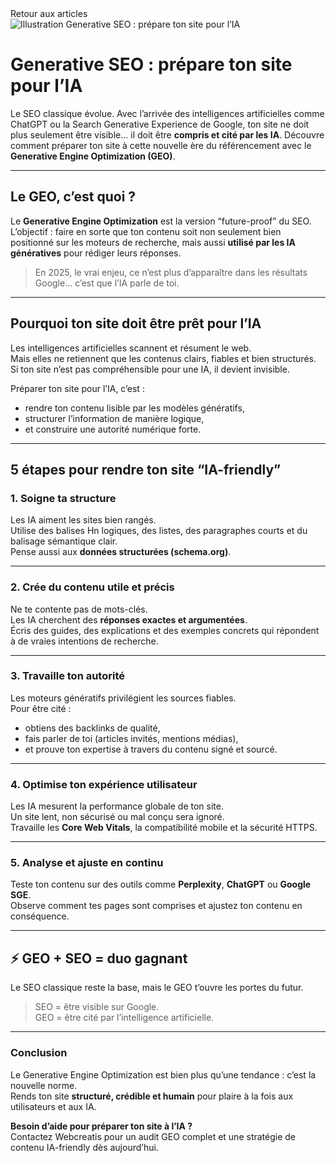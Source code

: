 

<MdxLayout>

<Link data-link="link" href="https://www.webcreatis.fr/blog" className="buttonAction">
  Retour aux articles
</Link>

<div className="w-full h-28 flex justify-center my-8">
  <Image 
    src="/images/thumbnails/generative-seo.webp" 
    alt="Illustration Generative SEO : prépare ton site pour l’IA" 
    width={1300} 
    height={300} 
    className="w-full object-cover rounded-lg"
  />
</div>

# Generative SEO : prépare ton site pour l’IA

<p>Le SEO classique évolue. Avec l’arrivée des intelligences artificielles comme ChatGPT ou la Search Generative Experience de Google, ton site ne doit plus seulement être visible… il doit être <strong>compris et cité par les IA</strong>. Découvre comment préparer ton site à cette nouvelle ère du référencement avec le <strong>Generative Engine Optimization (GEO)</strong>.</p>

---

## Le GEO, c’est quoi ?

Le <strong>Generative Engine Optimization</strong> est la version “future-proof” du SEO.  
L’objectif : faire en sorte que ton contenu soit non seulement bien positionné sur les moteurs de recherche, mais aussi <strong>utilisé par les IA génératives</strong> pour rédiger leurs réponses.

> En 2025, le vrai enjeu, ce n’est plus d’apparaître dans les résultats Google… c’est que l’IA parle de toi.

---

## Pourquoi ton site doit être prêt pour l’IA

Les intelligences artificielles scannent et résument le web.  
Mais elles ne retiennent que les contenus clairs, fiables et bien structurés.  
Si ton site n’est pas compréhensible pour une IA, il devient invisible.

Préparer ton site pour l’IA, c’est :
- rendre ton contenu lisible par les modèles génératifs,  
- structurer l’information de manière logique,  
- et construire une autorité numérique forte.

---

## 5 étapes pour rendre ton site “IA-friendly”

### 1. Soigne ta structure  
Les IA aiment les sites bien rangés.  
Utilise des balises Hn logiques, des listes, des paragraphes courts et du balisage sémantique clair.  
Pense aussi aux <strong>données structurées (schema.org)</strong>.

---

### 2. Crée du contenu utile et précis  
Ne te contente pas de mots-clés.  
Les IA cherchent des <strong>réponses exactes et argumentées</strong>.  
Écris des guides, des explications et des exemples concrets qui répondent à de vraies intentions de recherche.

---

### 3. Travaille ton autorité  
Les moteurs génératifs privilégient les sources fiables.  
Pour être cité :
- obtiens des backlinks de qualité,  
- fais parler de toi (articles invités, mentions médias),  
- et prouve ton expertise à travers du contenu signé et sourcé.

---

### 4. Optimise ton expérience utilisateur  
Les IA mesurent la performance globale de ton site.  
Un site lent, non sécurisé ou mal conçu sera ignoré.  
Travaille les <strong>Core Web Vitals</strong>, la compatibilité mobile et la sécurité HTTPS.

---

### 5. Analyse et ajuste en continu  
Teste ton contenu sur des outils comme <strong>Perplexity</strong>, <strong>ChatGPT</strong> ou <strong>Google SGE</strong>.  
Observe comment tes pages sont comprises et ajustez ton contenu en conséquence.

---

## ⚡ GEO + SEO = duo gagnant  

Le SEO classique reste la base, mais le GEO t’ouvre les portes du futur.  
> SEO = être visible sur Google.  
> GEO = être cité par l’intelligence artificielle.  

---

### Conclusion  

Le Generative Engine Optimization est bien plus qu’une tendance : c’est la nouvelle norme.  
Rends ton site <strong>structuré, crédible et humain</strong> pour plaire à la fois aux utilisateurs et aux IA.

**Besoin d’aide pour préparer ton site à l’IA ?**  
Contactez <Link href="/contact" data-link="link" className="buttonAction text-green font-bold hover:underline">Webcreatis</Link> pour un audit GEO complet et une stratégie de contenu IA-friendly dès aujourd’hui.

</MdxLayout>